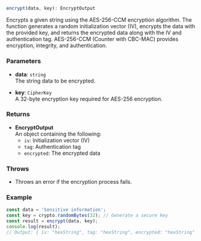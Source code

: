 
<HeaderTitle
  title="Function: encrypt()"
  source="https://github.com/LED-UP/LED-UP-SMART-CONTRACTS/blob/46bc8208caaf3c05f42bbf95751a615170476620/src/contracts/Compensation.sol"
/>
---

```ts
encrypt(data, key): EncryptOutput
```

Encrypts a given string using the AES-256-CCM encryption algorithm. The function generates a random initialization vector (IV), encrypts the data with the provided key, and returns the encrypted data along with the IV and authentication tag. AES-256-CCM (Counter with CBC-MAC) provides encryption, integrity, and authentication.

### Parameters

- **data**: `string`  
  The string data to be encrypted.

- **key**: `CipherKey`  
  A 32-byte encryption key required for AES-256 encryption.

### Returns

- **EncryptOutput**  
  An object containing the following:
  - `iv`: Initialization vector (IV)
  - `tag`: Authentication tag
  - `encrypted`: The encrypted data

### Throws

- Throws an error if the encryption process fails.

### Example

```ts
const data = 'Sensitive information';
const key = crypto.randomBytes(32); // Generate a secure key
const result = encrypt(data, key);
console.log(result);
// Output: { iv: "hexString", tag: "hexString", encrypted: "hexString" }
```

